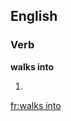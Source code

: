 ==English==

===Verb===
'''walks into'''

# {{third-person singular of|walk into}}


[[fr:walks into]]